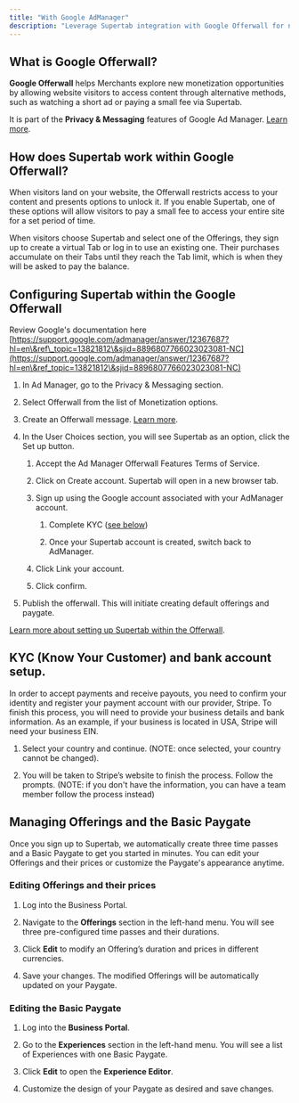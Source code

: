 ```yaml
---
title: "With Google AdManager"
description: "Leverage Supertab integration with Google Offerwall for no-code monetization within Google AdManager. "
---
```


## **What is Google Offerwall?**

**Google Offerwall** helps Merchants explore new monetization opportunities by allowing website visitors to access content through alternative methods, such as watching a short ad or paying a small fee via Supertab.&#x20;

It is part of the **Privacy & Messaging** features of Google Ad Manager. [Learn more](https://support.google.com/admanager/answer/11897778).

## **How does Supertab work within Google Offerwall?**

When visitors land on your website, the Offerwall restricts access to your content and presents options to unlock it. If you enable Supertab, one of these options will allow visitors to pay a small fee to access your entire site for a set period of time.

When visitors choose Supertab and select one of the Offerings, they sign up to create a virtual Tab or log in to use an existing one. Their purchases accumulate on their Tabs until they reach the Tab limit, which is when they will be asked to pay the balance.&#x20;

## **Configuring Supertab within the Google Offerwall**

Review Google's documentation here [https://support.google.com/admanager/answer/12367687?hl=en\&ref\_topic=13821812\&sjid=8896807766023023081-NC](https://support.google.com/admanager/answer/12367687?hl=en\&ref_topic=13821812\&sjid=8896807766023023081-NC)

1. In Ad Manager, go to the Privacy & Messaging section. 

2. Select Offerwall from the list of Monetization options.

3. Create an Offerwall message. [Learn more](https://support.google.com/admanager/answer/11897778).&#x20;

4. In the User Choices section, you will see Supertab as an option, click the Set up button.  

   1. Accept the Ad Manager Offerwall Features Terms of Service.

   2. Click on Create account. Supertab will open in a new browser tab.

   3. Sign up using the Google account associated with your AdManager account.

      1. Complete KYC (<a href="#kyc-know-your-customer-and-bank-account-setup" target="_self">see below</a>)

      2. Once your Supertab account is created, switch back to AdManager.

   4. Click Link your account.

   5. Click confirm.

7. Publish the offerwall. This will initiate creating default offerings and paygate. 

[Learn more about setting up Supertab within the Offerwall](https://support.google.com/admanager/answer/12367687).


## KYC (Know Your Customer) and bank account setup.
     
In order to accept payments and receive payouts, you need to confirm your identity and register your payment account with our provider, Stripe. To finish this process, you will need to provide your business details and bank information. As an example, if your business is located in USA, Stripe will need your business EIN.

   1. Select your country and continue. (NOTE: once selected, your country cannot be changed).

   2. You will be taken to Stripe’s website to finish the process. Follow the prompts. (NOTE: if you don't have the information, you can have a team member follow the process instead)


## **Managing Offerings and the Basic Paygate**

Once you sign up to Supertab, we automatically create three time passes and a Basic Paygate to get you started in minutes. You can edit your Offerings and their prices or customize the Paygate's appearance anytime.

### Editing Offerings and their prices

1. Log into the Business Portal.

2. Navigate to the **Offerings** section in the left-hand menu. You will see three pre-configured time passes and their durations.

3. Click **Edit** to modify an Offering’s duration and prices in different currencies.

4. Save your changes. The modified Offerings will be automatically updated on your Paygate.

### Editing the Basic Paygate

1. Log into the **Business Portal**.

2. Go to the **Experiences** section in the left-hand menu. You will see a list of Experiences with one Basic Paygate.

3. Click **Edit** to open the **Experience Editor**.

4. Customize the design of your Paygate as desired and save changes.

